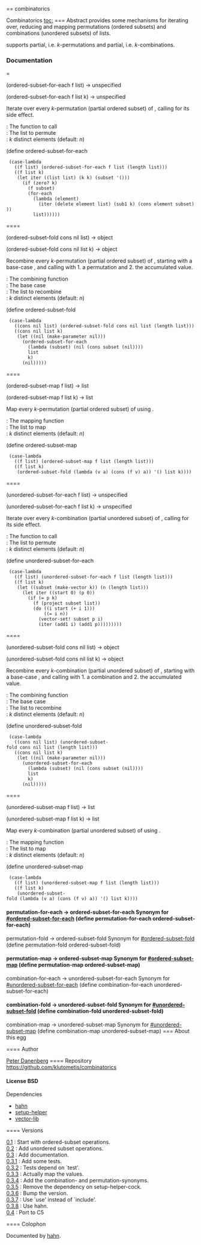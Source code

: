 == combinatorics

Combinatorics
[[toc:]]
=== Abstract
{{Combinatorics}} provides some mechanisms for iterating over,
reducing and mapping permutations (ordered subsets) and
combinations (unordered subsets) of lists.


{{Combinatorics}} supports partial, i.e.
''k''-permutations and partial, i.e. ''k''-combinations.


=== Documentation
==== {{ordered-subset-for-each}}
<procedure>(ordered-subset-for-each f list) → unspecified</procedure>
<procedure>(ordered-subset-for-each f list k) → unspecified</procedure>
Iterate over every ''k''-permutation (partial ordered subset) of {{list}},
calling {{f}} for its side effect.
; {{f}} : The function to call
; {{list}} : The list to permute
; {{k}} : ''k'' distinct elements (default: ''n'')
<enscript highlight="scheme">(define ordered-subset-for-each
  (case-lambda
    ((f list) (ordered-subset-for-each f list (length list)))
    ((f list k)
     (let iter ((list list) (k k) (subset '()))
       (if (zero? k)
         (f subset)
         (for-each
           (lambda (element)
             (iter (delete element list) (sub1 k) (cons element subset)))
           list))))))
</enscript>
==== {{ordered-subset-fold}}
<procedure>(ordered-subset-fold cons nil list) → object</procedure>
<procedure>(ordered-subset-fold cons nil list k) → object</procedure>
Recombine every ''k''-permutation (partial ordered subset) of {{list}},
starting with a base-case {{nil}}, and calling {{cons}} with 1. a
permutation and 2. the accumulated value.
; {{cons}} : The combining function
; {{nil}} : The base case
; {{list}} : The list to recombine
; {{k}} : ''k'' distinct elements (default: ''n'')
<enscript highlight="scheme">(define ordered-subset-fold
  (case-lambda
    ((cons nil list) (ordered-subset-fold cons nil list (length list)))
    ((cons nil list k)
     (let ((nil (make-parameter nil)))
       (ordered-subset-for-each
         (lambda (subset) (nil (cons subset (nil))))
         list
         k)
       (nil)))))
</enscript>
==== {{ordered-subset-map}}
<procedure>(ordered-subset-map f list) → list</procedure>
<procedure>(ordered-subset-map f list k) → list</procedure>
Map every ''k''-permutation (partial ordered subset) of {{list}} using {{f}}.
; {{f}} : The mapping function
; {{list}} : The list to map
; {{k}} : ''k'' distinct elements (default: ''n'')
<enscript highlight="scheme">(define ordered-subset-map
  (case-lambda
    ((f list) (ordered-subset-map f list (length list)))
    ((f list k)
     (ordered-subset-fold (lambda (v a) (cons (f v) a)) '() list k))))
</enscript>
==== {{unordered-subset-for-each}}
<procedure>(unordered-subset-for-each f list) → unspecified</procedure>
<procedure>(unordered-subset-for-each f list k) → unspecified</procedure>
Iterate over every ''k''-combination (partial unordered subset) of {{list}},
calling {{f}} for its side effect.
; {{f}} : The function to call
; {{list}} : The list to permute
; {{k}} : ''k'' distinct elements (default: ''n'')
<enscript highlight="scheme">(define unordered-subset-for-each
  (case-lambda
    ((f list) (unordered-subset-for-each f list (length list)))
    ((f list k)
     (let ((subset (make-vector k)) (n (length list)))
       (let iter ((start 0) (p 0))
         (if (= p k)
           (f (project subset list))
           (do ((i start (+ i 1)))
               ((= i n))
             (vector-set! subset p i)
             (iter (add1 i) (add1 p)))))))))
</enscript>
==== {{unordered-subset-fold}}
<procedure>(unordered-subset-fold cons nil list) → object</procedure>
<procedure>(unordered-subset-fold cons nil list k) → object</procedure>
Recombine every ''k''-combination (partial unordered subset) of {{list}},
starting with a base-case {{nil}}, and calling {{cons}} with 1. a
combination and 2. the accumulated value.
; {{cons}} : The combining function
; {{nil}} : The base case
; {{list}} : The list to recombine
; {{k}} : ''k'' distinct elements (default: ''n'')
<enscript highlight="scheme">(define unordered-subset-fold
  (case-lambda
    ((cons nil list) (unordered-subset-fold cons nil list (length list)))
    ((cons nil list k)
     (let ((nil (make-parameter nil)))
       (unordered-subset-for-each
         (lambda (subset) (nil (cons subset (nil))))
         list
         k)
       (nil)))))
</enscript>
==== {{unordered-subset-map}}
<procedure>(unordered-subset-map f list) → list</procedure>
<procedure>(unordered-subset-map f list k) → list</procedure>
Map every ''k''-combination (partial unordered subset) of {{list}} using {{f}}.
; {{f}} : The mapping function
; {{list}} : The list to map
; {{k}} : ''k'' distinct elements (default: ''n'')
<enscript highlight="scheme">(define unordered-subset-map
  (case-lambda
    ((f list) (unordered-subset-map f list (length list)))
    ((f list k)
     (unordered-subset-fold (lambda (v a) (cons (f v) a)) '() list k))))
</enscript>
==== {{permutation-for-each}}
<constant>permutation-for-each → ordered-subset-for-each</constant>
Synonym for [[#ordered-subset-for-each]]
<enscript highlight="scheme">(define permutation-for-each ordered-subset-for-each)
</enscript>
==== {{permutation-fold}}
<constant>permutation-fold → ordered-subset-fold</constant>
Synonym for [[#ordered-subset-fold]]
<enscript highlight="scheme">(define permutation-fold ordered-subset-fold)
</enscript>
==== {{permutation-map}}
<constant>permutation-map → ordered-subset-map</constant>
Synonym for [[#ordered-subset-map]]
<enscript highlight="scheme">(define permutation-map ordered-subset-map)
</enscript>
==== {{combination-for-each}}
<constant>combination-for-each → unordered-subset-for-each</constant>
Synonym for [[#unordered-subset-for-each]]
<enscript highlight="scheme">(define combination-for-each unordered-subset-for-each)
</enscript>
==== {{combination-fold}}
<constant>combination-fold → unordered-subset-fold</constant>
Synonym for [[#unordered-subset-fold]]
<enscript highlight="scheme">(define combination-fold unordered-subset-fold)
</enscript>
==== {{combination-map}}
<constant>combination-map → unordered-subset-map</constant>
Synonym for [[#unordered-subset-map]]
<enscript highlight="scheme">(define combination-map unordered-subset-map)
</enscript>
=== About this egg

==== Author

[[/users/klutometis|Peter Danenberg]]
==== Repository
[[https://github.com/klutometis/combinatorics]]
==== License
BSD
==== Dependencies
* [[hahn]]
* [[setup-helper]]
* [[vector-lib]]

==== Versions
; [[https://github.com/klutometis/combinatorics/releases/tag/0.1|0.1]] : Start with ordered-subset operations.
; [[https://github.com/klutometis/combinatorics/releases/tag/0.2|0.2]] : Add unordered subset operations.
; [[https://github.com/klutometis/combinatorics/releases/tag/0.3|0.3]] : Add documentation.
; [[https://github.com/klutometis/combinatorics/releases/tag/0.3.1|0.3.1]] : Add some tests.
; [[https://github.com/klutometis/combinatorics/releases/tag/0.3.2|0.3.2]] : Tests depend on `test'.
; [[https://github.com/klutometis/combinatorics/releases/tag/0.3.3|0.3.3]] : Actually map the values.
; [[https://github.com/klutometis/combinatorics/releases/tag/0.3.4|0.3.4]] : Add the combination- and permutation-synonyms.
; [[https://github.com/klutometis/combinatorics/releases/tag/0.3.5|0.3.5]] : Remove the dependency on setup-helper-cock.
; [[https://github.com/klutometis/combinatorics/releases/tag/0.3.6|0.3.6]] : Bump the version.
; [[https://github.com/klutometis/combinatorics/releases/tag/0.3.7|0.3.7]] : Use `use' instead of `include'.
; [[https://github.com/klutometis/combinatorics/releases/tag/0.3.8|0.3.8]] : Use hahn.
; [[https://github.com/klutometis/combinatorics/releases/tag/0.4|0.4]] : Port to C5

==== Colophon

Documented by [[/egg/hahn|hahn]].
